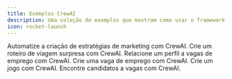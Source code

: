 ```yaml
---
title: Exemplos CrewAI
description: Uma coleção de exemplos que mostram como usar o framework CrewAI para automatizar fluxos de trabalho.
icon: rocket-launch
---
```


<CardGroup cols={3}>
  <Card
  title="Estratégia de Marketing"
  color="#F3A78B"
  href="https://github.com/crewAIInc/crewAI-examples/tree/main/marketing_strategy"
  icon="bullhorn"
    iconType="solid"
  >
    Automatize a criação de estratégias de marketing com CrewAI.
  </Card>
  <Card
    title="Viagem Surpresa"
    color="#F3A78B"
    href="https://github.com/crewAIInc/crewAI-examples/tree/main/surprise_trip"
    icon="plane"
      iconType="duotone"
    >
      Crie um roteiro de viagem surpresa com CrewAI.
    </Card>
    <Card
    title="Relacionar Perfil a Posições"
    color="#F3A78B"
    href="https://github.com/crewAIInc/crewAI-examples/tree/main/match_profile_to_positions"
    icon="linkedin"
      iconType="duotone"
    >
      Relacione um perfil a vagas de emprego com CrewAI.
    </Card>
    <Card
    title="Criar Vaga"
    color="#F3A78B"
    href="https://github.com/crewAIInc/crewAI-examples/tree/main/job-posting"
    icon="newspaper"
      iconType="duotone"
    >
      Crie uma vaga de emprego com CrewAI.
    </Card>
    <Card
    title="Gerador de Jogos"
    color="#F3A78B"
    href="https://github.com/crewAIInc/crewAI-examples/tree/main/game-builder-crew"
    icon="gamepad"
      iconType="duotone"
    >
      Crie um jogo com CrewAI.
    </Card>
    <Card
    title="Encontrar Candidatos"
    color="#F3A78B"
    href="https://github.com/crewAIInc/crewAI-examples/tree/main/recruitment"
    icon="user-group"
      iconType="duotone"
    >
      Encontre candidatos a vagas com CrewAI.
    </Card>
</CardGroup>